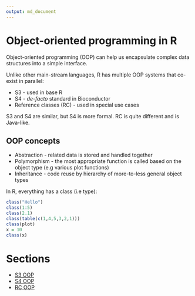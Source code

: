 ```yaml
---
output: md_document
---
```


# Object-oriented programming in R

Object-oriented programming (OOP) can help us encapsulate complex data structures into a simple interface. 

Unlike other main-stream languages, R has multiple OOP systems that co-exist in parallel:

- S3 - used in base R
- S4 - _de-facto_ standard in Bioconductor
- Reference classes (RC) - used in special use cases

S3 and S4 are similar, but S4 is more formal. RC is quite different and is Java-like. 

## OOP concepts

- Abstraction - related data is stored and handled together
- Polymorphism - the most appropriate function is called based on the object type (e.g various plot functions)
- Inheritance - code reuse by hierarchy of more-to-less general object types

In R, everything has a class (i.e type):

```r
class("Hello")
class(1:5)
class(2.1)
class(table(c(1,4,5,3,2,1)))
class(plot)
x = 10
class(x)
```

# Sections

- [S3 OOP](s3.md)
- [S4 OOP](s4.md)
- [RC OOP](rc.md)
